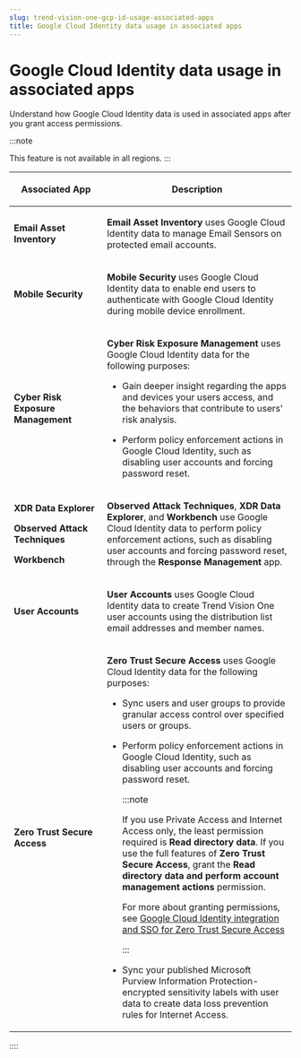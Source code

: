 ```yaml
---
slug: trend-vision-one-gcp-id-usage-associated-apps
title: Google Cloud Identity data usage in associated apps
---
```

# Google Cloud Identity data usage in associated apps

Understand how Google Cloud Identity data is used in associated apps after you grant access permissions.

:::note

This feature is not available in all regions.
:::

<table>
<colgroup>
<col style="width: 33%" />
<col style="width: 67%" />
</colgroup>
<thead>
<tr>
<th><p>Associated App</p></th>
<th><p>Description</p></th>
</tr>
</thead>
<tbody>
<tr>
<td><p><strong>Email Asset Inventory</strong></p></td>
<td><p><strong>Email Asset Inventory</strong> uses Google Cloud Identity data to manage Email Sensors on protected email accounts.</p></td>
</tr>
<tr>
<td><p><strong>Mobile Security</strong></p></td>
<td><p><strong>Mobile Security</strong> uses Google Cloud Identity data to enable end users to authenticate with Google Cloud Identity during mobile device enrollment.</p></td>
</tr>
<tr>
<td><p><strong>Cyber Risk Exposure Management</strong></p></td>
<td><p><strong>Cyber Risk Exposure Management</strong> uses Google Cloud Identity data for the following purposes:</p>
<ul>
<li><p>Gain deeper insight regarding the apps and devices your users access, and the behaviors that contribute to users' risk analysis.</p></li>
<li><p>Perform policy enforcement actions in Google Cloud Identity, such as disabling user accounts and forcing password reset.</p></li>
</ul></td>
</tr>
<tr>
<td><p><strong>XDR Data Explorer</strong></p>
<p><strong>Observed Attack Techniques</strong></p>
<p><strong>Workbench</strong></p></td>
<td><p><strong>Observed Attack Techniques</strong>, <strong>XDR Data Explorer</strong>, and <strong>Workbench</strong> use Google Cloud Identity data to perform policy enforcement actions, such as disabling user accounts and forcing password reset, through the <strong>Response Management</strong> app.</p></td>
</tr>
<tr>
<td><p><strong>User Accounts</strong></p></td>
<td><p><strong>User Accounts</strong> uses Google Cloud Identity data to create Trend Vision One user accounts using the distribution list email addresses and member names.</p></td>
</tr>
<tr>
<td><p><strong>Zero Trust Secure Access</strong></p></td>
<td><p><strong>Zero Trust Secure Access</strong> uses Google Cloud Identity data for the following purposes:</p>
<ul>
<li><p>Sync users and user groups to provide granular access control over specified users or groups.</p></li>
<li><p>Perform policy enforcement actions in Google Cloud Identity, such as disabling user accounts and forcing password reset.</p>


:::note

<p>If you use Private Access and Internet Access only, the least permission required is <strong>Read directory data</strong>. If you use the full features of <strong>Zero Trust Secure Access</strong>, grant the <strong>Read directory data and perform account management actions</strong> permission.</p>
<p>For more about granting permissions, see <a href="trend-vision-one-gcp-integrat-sso-ztsa">Google Cloud Identity integration and SSO for Zero Trust Secure Access</a></p>


:::

</li>
<li><p>Sync your published Microsoft Purview Information Protection-encrypted sensitivity labels with user data to create data loss prevention rules for Internet Access.</p></li>
</ul></td>
</tr>
</tbody>
</table>
::::
